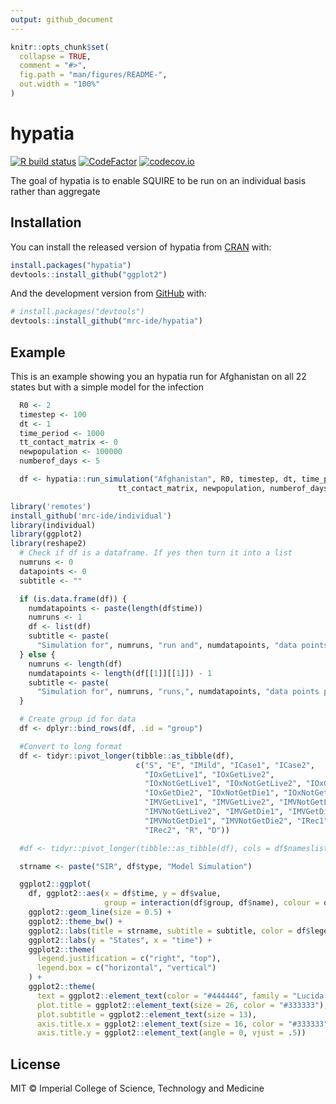 ```yaml
---
output: github_document
---
```


<!-- README.md is generated from README.Rmd. Please edit that file -->

```r
knitr::opts_chunk$set(
  collapse = TRUE,
  comment = "#>",
  fig.path = "man/figures/README-",
  out.width = "100%"
)
```

# hypatia

<!-- badges: start -->
[![R build status](https://github.com/mrc-ide/hypatia/workflows/R-CMD-check/badge.svg)](https://github.com/mrc-ide/hypatia/actions)
[![CodeFactor](https://www.codefactor.io/repository/github/mrc-ide/hypatia/badge)](https://www.codefactor.io/repository/github/mrc-ide/hypatia)
[![codecov.io](https://codecov.io/github/mrc-ide/hypatia/coverage.svg?branch=main)](https://codecov.io/github/mrc-ide/hypatia?branch=main)
<!-- badges: end -->

The goal of hypatia is to enable SQUIRE to be run on an individual basis rather than aggregate

## Installation

You can install the released version of hypatia from [CRAN](https://CRAN.R-project.org) with:

``` r
install.packages("hypatia")
devtools::install_github("ggplot2")
```

And the development version from [GitHub](https://github.com/) with:

``` r
# install.packages("devtools")
devtools::install_github("mrc-ide/hypatia")
```

## Example
This is an example showing you an hypatia run for Afghanistan on all 22 states but
with a simple model for the infection

```r

  R0 <- 2
  timestep <- 100
  dt <- 1
  time_period <- 1000
  tt_contact_matrix <- 0
  newpopulation <- 100000
  numberof_days <- 5

  df <- hypatia::run_simulation("Afghanistan", R0, timestep, dt, time_period,
                        tt_contact_matrix, newpopulation, numberof_days)

``` 

```r
library('remotes')
install_github('mrc-ide/individual')
library(individual)
library(ggplot2)
library(reshape2)
  # Check if df is a dataframe. If yes then turn it into a list
  numruns <- 0
  datapoints <- 0
  subtitle <- ""

  if (is.data.frame(df)) {
    numdatapoints <- paste(length(df$time))
    numruns <- 1
    df <- list(df)
    subtitle <- paste(
      "Simulation for", numruns, "run and", numdatapoints, "data points")
  } else {
    numruns <- length(df)
    numdatapoints <- length(df[[1]][[1]]) - 1
    subtitle <- paste(
      "Simulation for", numruns, "runs,", numdatapoints, "data points per run")
  }

  # Create group id for data
  df <- dplyr::bind_rows(df, .id = "group")

  #Convert to long format
  df <- tidyr::pivot_longer(tibble::as_tibble(df),
                            c("S", "E", "IMild", "ICase1", "ICase2",
                              "IOxGetLive1", "IOxGetLive2",
                              "IOxNotGetLive1", "IOxNotGetLive2", "IOxGetDie1",
                              "IOxGetDie2", "IOxNotGetDie1", "IOxNotGetDie2",
                              "IMVGetLive1", "IMVGetLive2", "IMVNotGetLive1",
                              "IMVNotGetLive2", "IMVGetDie1", "IMVGetDie2",
                              "IMVNotGetDie1", "IMVNotGetDie2", "IRec1",
                              "IRec2", "R", "D"))

  #df <- tidyr::pivot_longer(tibble::as_tibble(df), cols = df$nameslist)

  strname <- paste("SIR", df$type, "Model Simulation")

  ggplot2::ggplot(
    df, ggplot2::aes(x = df$time, y = df$value,
                     group = interaction(df$group, df$name), colour = df$name)) +
    ggplot2::geom_line(size = 0.5) +
    ggplot2::theme_bw() +
    ggplot2::labs(title = strname, subtitle = subtitle, color = df$legend) +
    ggplot2::labs(y = "States", x = "time") +
    ggplot2::theme(
      legend.justification = c("right", "top"),
      legend.box = c("horizontal", "vertical")
    ) +
    ggplot2::theme(
      text = ggplot2::element_text(color = "#444444", family = "Lucida Bright"),
      plot.title = ggplot2::element_text(size = 26, color = "#333333"),
      plot.subtitle = ggplot2::element_text(size = 13),
      axis.title.x = ggplot2::element_text(size = 16, color = "#333333"),
      axis.title.y = ggplot2::element_text(angle = 0, vjust = .5))

```

## License

MIT © Imperial College of Science, Technology and Medicine
